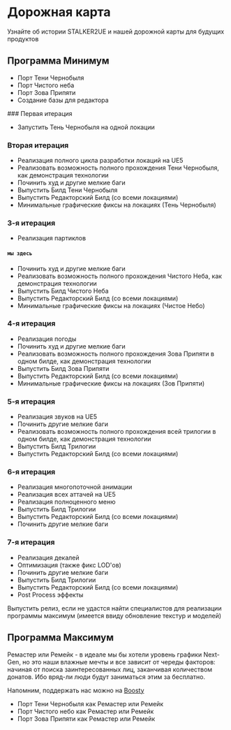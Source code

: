 
# Дорожная карта

Узнайте об истории STALKER2UE и нашей дорожной карты для будущих продуктов

## Программа Минимум

- Порт Тени Чернобыля
- Порт Чистого неба
- Порт Зова Припяти
- Создание базы для редактора

<Steps>
### Первая итерация

- Запустить Тень Чернобыля на одной локации	

### Вторая итерация

- Реализация полного цикла разработки локаций на UE5
- Реализовать возможность полного прохождения Тени Чернобыля, как демонстрация технологии
- Починить худ и другие мелкие баги
- Выпустить Билд Тени Чернобыля
- Выпустить Редакторский Билд (со всеми локациями)
- Минимальные графические фиксы на локациях (Тень Чернобыля)		

### 3-я итерация

- Реализация партиклов

#### `мы здесь`

- Починить худ и другие мелкие баги 
- Реализовать возможность полного прохождения Чистого Неба, как демонстрация технологии
- Выпустить Билд Чистого Неба
- Выпустить Редакторский Билд (со всеми локациями)
- Минимальные графические фиксы на локациях (Чистое Небо)

### 4-я итерация

- Реализация погоды
- Починить худ и другие мелкие баги 
- Реализовать возможность полного прохождения Зова Припяти в одном билде, как демонстрация технологии
- Выпустить Билд Зова Припяти
- Выпустить Редакторский Билд (со всеми локациями)
- Минимальные графические фиксы на локациях (Зов Припяти)

### 5-я итерация

- Реализация звуков на UE5
- Починить другие мелкие баги	
- Реализовать возможность полного прохождения всей трилогии в одном билде, как демонстрация технологии
- Выпустить Билд Трилогии
- Выпустить Редакторский Билд (со всеми локациями)

### 6-я итерация

- Реализация многопоточной анимации
- Реализация всех аттачей на UE5
- Реализация полноценного меню
- Выпустить Билд Трилогии
- Выпустить Редакторский Билд (со всеми локациями)
- Починить другие мелкие баги

### 7-я итерация

- Реализация декалей
- Оптимизация (также фикс LOD'ов)
- Починить другие мелкие баги
- Выпустить Билд Трилогии
- Выпустить Редакторский Билд (со всеми локациями)
- Post Process эффекты

</Steps>

<Callout type="info" emoji="ℹ️">
    Выпустить релиз, если не удастся найти специалистов для реализации программы максимум (имеется ввиду обновление текстур и моделей)	
</Callout>

## Программа Максимум

Ремастер или Ремейк - в идеале мы бы хотели уровень графики Next-Gen, но это наши влажные мечты и все зависит от череды факторов: начиная от поиска заинтересованных лиц, заканчивая количеством донатов. Ибо вряд-ли люди будут заниматься этим за бесплатно.

Напомним, поддержать нас можно на [Boosty](https://boosty.to/stalker2ue)

- Порт Тени Чернобыля как Ремастер или Ремейк
- Порт Чистого небо как Ремастер или Ремейк
- Порт Зова Припяти как Ремастер или Ремейк
